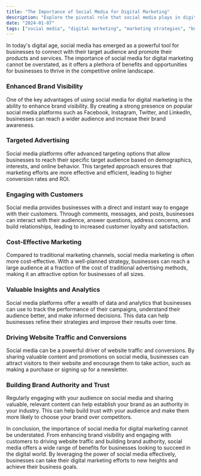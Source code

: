 ---
title: "The Importance of Social Media for Digital Marketing"
description: "Explore the pivotal role that social media plays in digital marketing strategies and its impact on businesses."
date: "2024-01-07"
tags: ["social media", "digital marketing", "marketing strategies", "business impact"]
---

In today's digital age, social media has emerged as a powerful tool for businesses to connect with their target audience and promote their products and services. The importance of social media for digital marketing cannot be overstated, as it offers a plethora of benefits and opportunities for businesses to thrive in the competitive online landscape.

### Enhanced Brand Visibility

One of the key advantages of using social media for digital marketing is the ability to enhance brand visibility. By creating a strong presence on popular social media platforms such as Facebook, Instagram, Twitter, and LinkedIn, businesses can reach a wider audience and increase their brand awareness.

### Targeted Advertising

Social media platforms offer advanced targeting options that allow businesses to reach their specific target audience based on demographics, interests, and online behavior. This targeted approach ensures that marketing efforts are more effective and efficient, leading to higher conversion rates and ROI.

### Engaging with Customers

Social media provides businesses with a direct and instant way to engage with their customers. Through comments, messages, and posts, businesses can interact with their audience, answer questions, address concerns, and build relationships, leading to increased customer loyalty and satisfaction.

### Cost-Effective Marketing

Compared to traditional marketing channels, social media marketing is often more cost-effective. With a well-planned strategy, businesses can reach a large audience at a fraction of the cost of traditional advertising methods, making it an attractive option for businesses of all sizes.

### Valuable Insights and Analytics

Social media platforms offer a wealth of data and analytics that businesses can use to track the performance of their campaigns, understand their audience better, and make informed decisions. This data can help businesses refine their strategies and improve their results over time.

### Driving Website Traffic and Conversions

Social media can be a powerful driver of website traffic and conversions. By sharing valuable content and promotions on social media, businesses can attract visitors to their website and encourage them to take action, such as making a purchase or signing up for a newsletter.

### Building Brand Authority and Trust

Regularly engaging with your audience on social media and sharing valuable, relevant content can help establish your brand as an authority in your industry. This can help build trust with your audience and make them more likely to choose your brand over competitors.

In conclusion, the importance of social media for digital marketing cannot be understated. From enhancing brand visibility and engaging with customers to driving website traffic and building brand authority, social media offers a wide range of benefits for businesses looking to succeed in the digital world. By leveraging the power of social media effectively, businesses can take their digital marketing efforts to new heights and achieve their business goals.
